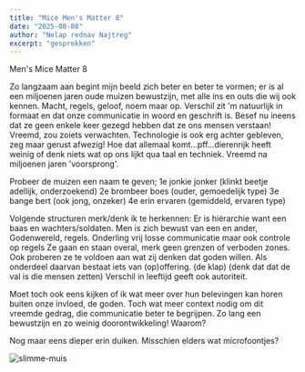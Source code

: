 ```yaml
---
title: "Mice Men's Matter 8"
date: "2025-08-08"
author: "Nelap rednav Najtreg"
excerpt: "gesprekken"
---
```

Men's Mice Matter 8

Zo langzaam aan begint mijn beeld zich beter en beter te vormen; er is al een miljoenen jaren oude muizen bewustzijn, met alle ins en outs die wij ook kennen. 
Macht, regels, geloof, noem maar op. Verschil zit 'm natuurlijk in formaat en dat onze communicatie in woord en geschrift is. 
Besef nu ineens dat ze geen enkele keer gezegd hebben dat ze ons mensen verstaan! Vreemd, zou zoiets verwachten. 
Technologie is ook erg achter gebleven, zeg maar gerust afwezig! Hoe dat allemaal komt...pff...dierenrijk heeft weinig of denk niets wat op ons lijkt qua taal en techniek. 
Vreemd na miljoenen jaren 'voorsprong'.

Probeer de muizen een naam te geven;
1e jonkie jonker (klinkt beetje adellijk, onderzoekend)
2e brombeer boes (ouder, gemoedelijk type)
3e bange bert (ook jong, onzeker)
4e erin ervaren (gemiddeld, ervaren type)

Volgende structuren merk/denk ik te herkennen:
Er is hiërarchie want een baas en wachters/soldaten.
Men is zich bewust van een en ander, Godenwereld, regels.
Onderling vrij losse communicatie maar ook controle op regels
Ze gaan en staan overal, merk geen grenzen of verboden zones.
Ook proberen ze te voldoen aan wat zij denken dat goden willen.
Als onderdeel daarvan bestaat iets van (op)offering. (de klap)
(denk dat dat de val is die mensen zetten)
Verschil in leeftijd geeft ook autoriteit.

Moet toch ook eens kijken of ik wat meer over hun belevingen kan horen buiten onze invloed, de goden. 
Toch wat meer context nodig om dit vreemde gedrag, die communicatie beter te begrijpen. 
Zo lang een bewustzijn en zo weinig doorontwikkeling! Waarom?

Nog maar eens dieper erin duiken. Misschien elders wat microfoontjes?

![slimme-muis](/1muis-smart79.jpg)


